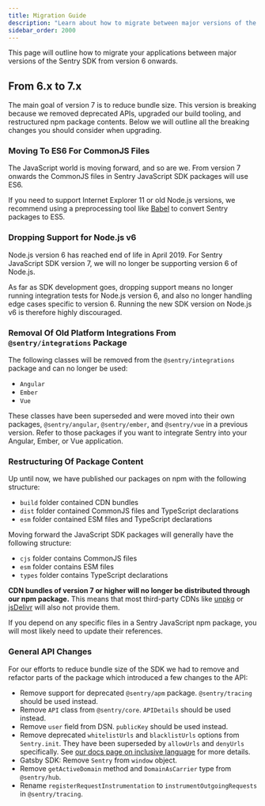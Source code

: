 ```yaml
---
title: Migration Guide
description: "Learn about how to migrate between major versions of the JavaScript SDKs."
sidebar_order: 2000
---
```


This page will outline how to migrate your applications between major versions of the Sentry SDK from version 6 onwards.

## From 6.x to 7.x

The main goal of version 7 is to reduce bundle size. This version is breaking because we removed deprecated APIs, upgraded our build tooling, and restructured npm package contents.
Below we will outline all the breaking changes you should consider when upgrading.

### Moving To ES6 For CommonJS Files

The JavaScript world is moving forward, and so are we. From version 7 onwards the CommonJS files in Sentry JavaScript SDK packages will use ES6.

If you need to support Internet Explorer 11 or old Node.js versions, we recommend using a preprocessing tool like [Babel](https://babeljs.io/) to convert Sentry packages to ES5.

### Dropping Support for Node.js v6

Node.js version 6 has reached end of life in April 2019. For Sentry JavaScript SDK version 7, we will no longer be supporting version 6 of Node.js.

As far as SDK development goes, dropping support means no longer running integration tests for Node.js version 6, and also no longer handling edge cases specific to version 6.
Running the new SDK version on Node.js v6 is therefore highly discouraged.

### Removal Of Old Platform Integrations From `@sentry/integrations` Package

The following classes will be removed from the `@sentry/integrations` package and can no longer be used:

- `Angular`
- `Ember`
- `Vue`

These classes have been superseded and were moved into their own packages, `@sentry/angular`, `@sentry/ember`, and `@sentry/vue` in a previous version.
Refer to those packages if you want to integrate Sentry into your Angular, Ember, or Vue application.

### Restructuring Of Package Content

Up until now, we have published our packages on npm with the following structure:

- `build` folder contained CDN bundles
- `dist` folder contained CommonJS files and TypeScript declarations
- `esm` folder contained ESM files and TypeScript declarations

Moving forward the JavaScript SDK packages will generally have the following structure:

- `cjs` folder contains CommonJS files
- `esm` folder contains ESM files
- `types` folder contains TypeScript declarations

**CDN bundles of version 7 or higher will no longer be distributed through our npm package.**
This means that most third-party CDNs like [unpkg](https://unpkg.com/) or [jsDelivr](https://www.jsdelivr.com/) will also not provide them.

If you depend on any specific files in a Sentry JavaScript npm package, you will most likely need to update their references.

### General API Changes

For our efforts to reduce bundle size of the SDK we had to remove and refactor parts of the package which introduced a few changes to the API:

- Remove support for deprecated `@sentry/apm` package. `@sentry/tracing` should be used instead.
- Remove `API` class from `@sentry/core`. `APIDetails` should be used instead.
- Remove `user` field from DSN. `publicKey` should be used instead.
- Remove deprecated `whitelistUrls` and `blacklistUrls` options from `Sentry.init`. They have been superseded by `allowUrls` and `denyUrls` specifically. See [our docs page on inclusive language](https://develop.sentry.dev/inclusion/) for more details.
- Gatsby SDK: Remove `Sentry` from `window` object.
- Remove `getActiveDomain` method and `DomainAsCarrier` type from `@sentry/hub`.
- Rename `registerRequestInstrumentation` to `instrumentOutgoingRequests` in `@sentry/tracing`.
